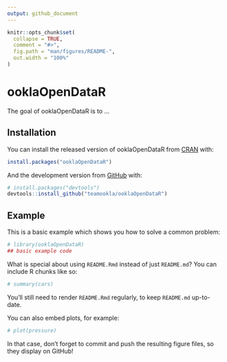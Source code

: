 ```yaml
---
output: github_document
---
```


<!-- README.md is generated from README.Rmd. Please edit that file -->

```r
knitr::opts_chunk$set(
  collapse = TRUE,
  comment = "#>",
  fig.path = "man/figures/README-",
  out.width = "100%"
)
```

# ooklaOpenDataR

<!-- badges: start -->
<!-- badges: end -->

The goal of ooklaOpenDataR is to ...

## Installation

You can install the released version of ooklaOpenDataR from [CRAN](https://CRAN.R-project.org) with:

``` r
install.packages("ooklaOpenDataR")
```

And the development version from [GitHub](https://github.com/) with:

``` r
# install.packages("devtools")
devtools::install_github("teamookla/ooklaOpenDataR")
```
## Example

This is a basic example which shows you how to solve a common problem:

```r
# library(ooklaOpenDataR)
## basic example code
```

What is special about using `README.Rmd` instead of just `README.md`? You can include R chunks like so:

```r
# summary(cars)
```

You'll still need to render `README.Rmd` regularly, to keep `README.md` up-to-date.

You can also embed plots, for example:

```r
# plot(pressure)
```

In that case, don't forget to commit and push the resulting figure files, so they display on GitHub!
